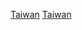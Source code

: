 {{EstcatCountryDecade|18|1|19|台灣|Taiwan}}

[[Category:1810年代亞洲建立|Taiwan]]
[[Category:1810年代中國建立|Taiwan]]